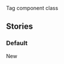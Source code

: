 
<Meta title="Components/Tag" id="components/tag" />

<Title>Tag</Title>
<Subtitle>Tag component class</Subtitle>
<MaturityScale
  category={additionalDocs['Tag'].maturityCategory}
  level={additionalDocs['Tag'].maturityLevel}
/>
<Guidance
  href={additionalDocs['Tag'].guidanceHref}
  name={additionalDocs['Tag'].guidanceName}
/>

## Stories

### Default

<Canvas>
  <Story name="Default">
    <span className="usa-label">New</span>
  </Story>
</Canvas>
